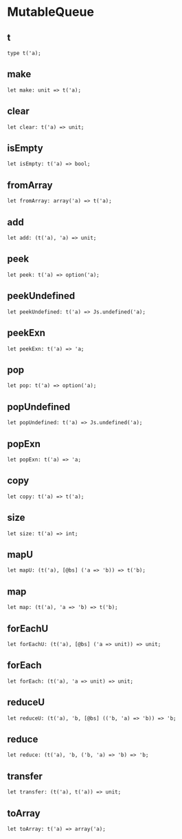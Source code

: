 
# MutableQueue

## t

```
type t('a);
```

## make

```
let make: unit => t('a);
```

## clear

```
let clear: t('a) => unit;
```

## isEmpty

```
let isEmpty: t('a) => bool;
```

## fromArray

```
let fromArray: array('a) => t('a);
```

## add

```
let add: (t('a), 'a) => unit;
```

## peek

```
let peek: t('a) => option('a);
```

## peekUndefined

```
let peekUndefined: t('a) => Js.undefined('a);
```

## peekExn

```
let peekExn: t('a) => 'a;
```

## pop

```
let pop: t('a) => option('a);
```

## popUndefined

```
let popUndefined: t('a) => Js.undefined('a);
```

## popExn

```
let popExn: t('a) => 'a;
```

## copy

```
let copy: t('a) => t('a);
```

## size

```
let size: t('a) => int;
```

## mapU

```
let mapU: (t('a), [@bs] ('a => 'b)) => t('b);
```

## map

```
let map: (t('a), 'a => 'b) => t('b);
```

## forEachU

```
let forEachU: (t('a), [@bs] ('a => unit)) => unit;
```

## forEach

```
let forEach: (t('a), 'a => unit) => unit;
```

## reduceU

```
let reduceU: (t('a), 'b, [@bs] (('b, 'a) => 'b)) => 'b;
```

## reduce

```
let reduce: (t('a), 'b, ('b, 'a) => 'b) => 'b;
```

## transfer

```
let transfer: (t('a), t('a)) => unit;
```

## toArray

```
let toArray: t('a) => array('a);
```
